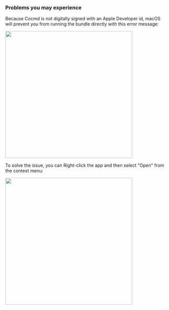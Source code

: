 ### Problems you may experience

Because Cocmd is not digitally signed with an Apple Developer id, macOS will prevent you from running the bundle directly with this error message:

<img src="/img/mac-not-signed-warning.png" width="400"/>

To solve the issue, you can Right-click the app and then select "Open" from the context menu:

<img src="/img/mac-open-context-menu.png" width="400"/>